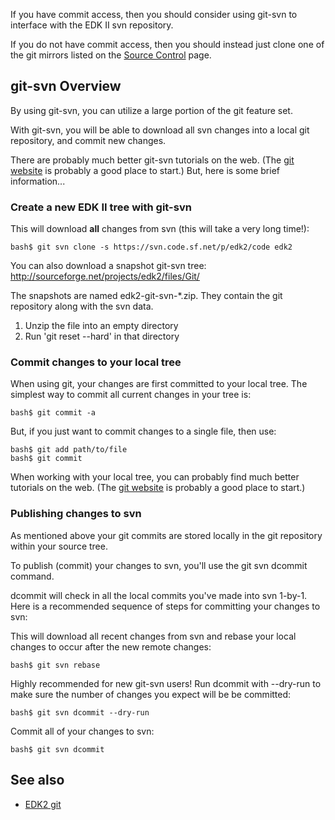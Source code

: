 If you have commit access, then you should consider using git-svn
to interface with the EDK II svn repository.

If you do not have commit access, then you should instead just
clone one of the git mirrors listed on the [[Source Control]] page.

== git-svn Overview ==

By using git-svn, you can utilize a large portion of the
git feature set.

With git-svn, you will be able to download all svn changes
into a local git repository, and commit new changes.

There are probably much better git-svn tutorials on the web.
(The [http://git-scm.org git website] is probably a good
place to start.)
But, here is some brief information...

=== Create a new EDK II tree with git-svn ===

This will download '''all''' changes from svn (this will take a very long time!):
<pre>bash$ git svn clone -s https://svn.code.sf.net/p/edk2/code edk2</pre>

You can also download a snapshot git-svn tree:
http://sourceforge.net/projects/edk2/files/Git/

The snapshots are named edk2-git-svn-*.zip.
They contain the git repository along with the svn data.

# Unzip the file into an empty directory
# Run 'git reset --hard' in that directory

=== Commit changes to your local tree ===
When using git, your changes are first committed to
your local tree. The simplest way to commit all
current changes in your tree is:
<pre>bash$ git commit -a</pre>

But, if you just want to commit changes to a
single file, then use:
<pre>
bash$ git add path/to/file
bash$ git commit
</pre>

When working with your local tree, you can probably
find much better tutorials on the web. (The
[http://git-scm.org git website] is probably a good
place to start.)

=== Publishing changes to svn ===
As mentioned above your git commits are stored locally
in the git repository within your source tree.

To publish (commit) your changes to svn, you'll
use the git svn dcommit command.

dcommit will check in all the local commits you've made
into svn 1-by-1. Here is a recommended sequence of steps
for committing your changes to svn:

This will download all recent changes from svn and rebase your local changes to occur after the new remote changes:
<pre>bash$ git svn rebase</pre>

Highly recommended for new git-svn users! Run dcommit with --dry-run to make sure the number of changes you expect will be be committed:
<pre>bash$ git svn dcommit --dry-run</pre>

Commit all of your changes to svn:
<pre>bash$ git svn dcommit</pre>

== See also ==
* [[EDK2 git]]

<!-- [[Category:EDKII]] -->
<!-- [[Category:git]] -->
